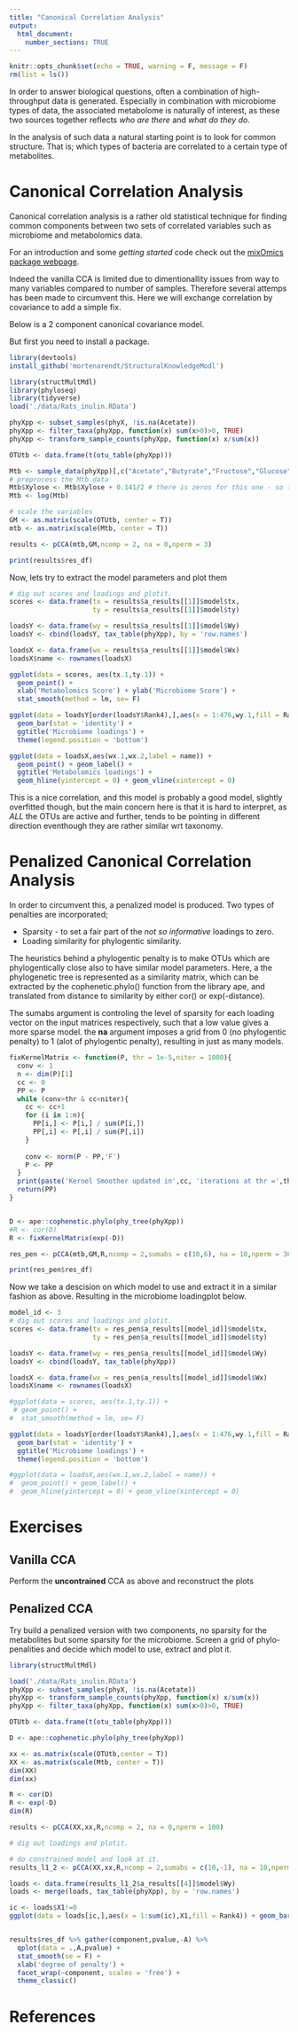 ```yaml
---
title: "Canonical Correlation Analysis"
output: 
  html_document:
    number_sections: TRUE
---
```


```r
knitr::opts_chunk$set(echo = TRUE, warning = F, message = F)
rm(list = ls())
```

In order to answer biological questions, often a combination of high-throughput data is generated. Especially in combination with microbiome types of data, the associated metabolome is naturally of interest, as these two sources together reflects _who are there_ and _what do they do_. 

In the analysis of such data a natural starting point is to look for common structure. That is; which types of bacteria are correlated to a certain type of metabolites. 

# Canonical Correlation Analysis {-}

Canonical correlation analysis is a rather old statistical technique for finding common components between two sets of correlated variables such as microbiome and metabolomics data. 

For an introduction and some _getting started_ code check out the [mixOmics package webpage](http://mixomics.org/methods/rcca/). 

Indeed the vanilla CCA is limited due to dimentionallity issues from way to many variables compared to number of samples. Therefore several attemps has been made to circumvent this. Here we will exchange correlation by covariance to add a simple fix. 

Below is a 2 component canonical covariance model. 

But first you need to install a package. 
```r
library(devtools)
install_github('mortenarendt/StructuralKnowledgeModl')
```



```r
library(structMultMdl)
library(phyloseq)
library(tidyverse)
load('./data/Rats_inulin.RData')

phyXpp <- subset_samples(phyX, !is.na(Acetate))
phyXpp <- filter_taxa(phyXpp, function(x) sum(x>0)>0, TRUE)
phyXpp <- transform_sample_counts(phyXpp, function(x) x/sum(x))

OTUtb <- data.frame(t(otu_table(phyXpp)))

Mtb <- sample_data(phyXpp)[,c("Acetate","Butyrate","Fructose","Glucose","Lactate","Propionate","Xylose")]
# preprocess the Mtb data
Mtb$Xylose <- Mtb$Xylose + 0.141/2 # there is zeros for this one - so to fix log we need to add a bit. 
Mtb <- log(Mtb)

# scale the variables
GM <- as.matrix(scale(OTUtb, center = T))
mtb <- as.matrix(scale(Mtb, center = T))

results <- pCCA(mtb,GM,ncomp = 2, na = 0,nperm = 3)

print(results$res_df)
```

Now, lets try to extract the model parameters and plot them

```r
# dig out scores and loadings and plotit. 
scores <- data.frame(tx = results$a_results[[1]]$model$tx,
                     ty = results$a_results[[1]]$model$ty)

loadsY <- data.frame(wy = results$a_results[[1]]$model$Wy)
loadsY <- cbind(loadsY, tax_table(phyXpp), by = 'row.names')

loadsX <- data.frame(wx = results$a_results[[1]]$model$Wx) 
loadsX$name <- rownames(loadsX)

ggplot(data = scores, aes(tx.1,ty.1)) + 
  geom_point() + 
  xlab('Metabolomics Score') + ylab('Microbiome Score') + 
  stat_smooth(method = lm, se= F)

ggplot(data = loadsY[order(loadsY$Rank4),],aes(x = 1:476,wy.1,fill = Rank3)) + 
  geom_bar(stat = 'identity') + 
  ggtitle('Microbiome loadings') + 
  theme(legend.position = 'bottom')

ggplot(data = loadsX,aes(wx.1,wx.2,label = name)) + 
  geom_point() + geom_label() + 
  ggtitle('Metabolomics loadings') + 
  geom_hline(yintercept = 0) + geom_vline(xintercept = 0)

```


This is a nice correlation, and this model is probably a good model, slightly overfitted though, but the main concern here is that it is hard to interpret, as _ALL_ the OTUs are active and further, tends to be pointing in different direction eventhough they are rather similar wrt taxonomy. 


# Penalized Canonical Correlation Analysis {-}

In order to circumvent this, a penalized model is produced. Two types of penalties are incorporated;

* Sparsity - to set a fair part of the _not so informative_ loadings to zero. 
* Loading similarity for phylogentic similarity. 

The heuristics behind a phylogentic penalty is to make OTUs which are phylogentically close also to have similar model parameters.
Here, a the phylogenetic tree is represented as a similarity matrix, which can be extracted by the cophenetic.phylo() function from the library ape, and translated from distance to similarity by either cor() or exp(-distance). 

The sumabs argument is controling the level of sparsity for each loading vector on the input matrices respectively, such that a low value gives a more sparse model. the __na__ argument imposes a grid from 0 (no phylogentic penalty) to 1 (alot of phylogentic penalty), resulting in just as many models.

```r
fixKernelMatrix <- function(P, thr = 1e-5,niter = 1000){
  conv <- 1
  n <- dim(P)[1]
  cc <- 0
  PP <- P
  while (conv>thr & cc<niter){
    cc <- cc+1
    for (i in 1:n){
      PP[i,] <- P[i,] / sum(P[i,])
      PP[,i] <- P[,i] / sum(P[,i])
    }
    
    conv <- norm(P - PP,'F')
    P <- PP
  }
  print(paste('Kernel Smoother updated in',cc, 'iterations at thr =',thr))
  return(PP)
}


D <- ape::cophenetic.phylo(phy_tree(phyXpp))
#R <- cor(D)
R <- fixKernelMatrix(exp(-D))

res_pen <- pCCA(mtb,GM,R,ncomp = 2,sumabs = c(10,6), na = 10,nperm = 30)

print(res_pen$res_df)
```

Now we take a descision on which model to use and extract it in a similar fashion as above. Resulting in the microbiome loadingplot below. 

```r
model_id <- 3
# dig out scores and loadings and plotit. 
scores <- data.frame(tx = res_pen$a_results[[model_id]]$model$tx,
                     ty = res_pen$a_results[[model_id]]$model$ty)

loadsY <- data.frame(wy = res_pen$a_results[[model_id]]$model$Wy)
loadsY <- cbind(loadsY, tax_table(phyXpp))

loadsX <- data.frame(wx = res_pen$a_results[[model_id]]$model$Wx) 
loadsX$name <- rownames(loadsX)

#ggplot(data = scores, aes(tx.1,ty.1)) + 
 # geom_point() + 
#  stat_smooth(method = lm, se= F)

ggplot(data = loadsY[order(loadsY$Rank4),],aes(x = 1:476,wy.1,fill = Rank3)) + 
  geom_bar(stat = 'identity') + 
  ggtitle('Microbiome loadings') + 
  theme(legend.position = 'bottom')

#ggplot(data = loadsX,aes(wx.1,wx.2,label = name)) + 
#  geom_point() + geom_label() + 
#  geom_hline(yintercept = 0) + geom_vline(xintercept = 0)
```





# Exercises

## Vanilla CCA

Perform the __uncontrained__ CCA as above and reconstruct the plots

## Penalized CCA

Try build a penalized version with two components, no sparsity for the metabolites but some sparsity for the microbiome. Screen a grid of phylo-penalities and decide which model to use, extract and plot it.

```r
library(structMultMdl)

load('./data/Rats_inulin.RData')
phyXpp <- subset_samples(phyX, !is.na(Acetate))
phyXpp <- transform_sample_counts(phyXpp, function(x) x/sum(x))
phyXpp <- filter_taxa(phyXpp, function(x) sum(x>0)>0, TRUE)

OTUtb <- data.frame(t(otu_table(phyXpp)))

D <- ape::cophenetic.phylo(phy_tree(phyXpp))

xx <- as.matrix(scale(OTUtb,center = T))
XX <- as.matrix(scale(Mtb, center = T))
dim(XX)
dim(xx)

R <- cor(D)
R <- exp(-D)
dim(R)

results <- pCCA(XX,xx,R,ncomp = 2, na = 0,nperm = 100)

# dig out loadings and plotit. 

# do constrained model and look at it. 
results_l1_2 <- pCCA(XX,xx,R,ncomp = 2,sumabs = c(10,-1), na = 10,nperm = 100)

loads <- data.frame(results_l1_2$a_results[[4]]$model$Wy)
loads <- merge(loads, tax_table(phyXpp), by = 'row.names')

ic <- loads$X1!=0
ggplot(data = loads[ic,],aes(x = 1:sum(ic),X1,fill = Rank4)) + geom_bar(stat = 'identity')


results$res_df %>% gather(component,pvalue,-A) %>% 
  qplot(data = .,A,pvalue) + 
  stat_smooth(se = F) + 
  xlab('degree of penalty') + 
  facet_wrap(~component, scales = 'free') + 
  theme_classic()

```

# References




